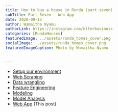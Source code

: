 ```yaml
---
title: How to buy a house in Runda (part seven)
subTitle: Part Seven - Web App
date: 2020-09-15
author: Wamaitha Nyamu
authorLink: https://instagram.com/mlforbusiness
categories: [RundaHouses]
featuredImage: ../assets/runda_homes_cover.png
socialImage: ../assets/runda_homes_cover.png
featuredImageCaption: Photo by Wamaitha Nyamu


---
```

<SEO title="Using machine learning techniques to deterimine housing prices in runda" description="End to end
datascience project for determining housing prices in runda" />


* [Setup our environment](../posts/house-prices-machine-learning-models-in-runda-part-one)
* [Web Scraping](../posts/house-prices-machine-learning-models-in-runda-part-two)
* [Data wrangling](../posts/house-prices-machine-learning-models-in-runda-part-three)
* [Feature Engineering](../posts/house-prices-machine-learning-models-in-runda-part-four)
* [Modeling](../posts/house-prices-machine-learning-models-in-runda-part-five)
* [Model Analysis](../posts/house-prices-machine-learning-models-in-runda-part-six)
* [Web App](../posts/house-prices-machine-learning-models-in-runda-part-seven) (This post)

